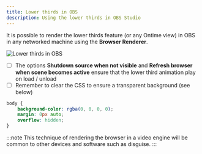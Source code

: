 ```yaml
---
title: Lower thirds in OBS
description: Using the lower thirds in OBS Studio
---
```


It is possible to render the lower thirds feature (or any Ontime view) in OBS in any networked machine using the **Browser Renderer**.

![Lower thirds in OBS](../../../assets/screenshots/features/obs-lower-thirds.png)

* [ ] The options **Shutdown source when not visible** and **Refresh browser when scene becomes active** ensure that the lower third animation play on load / unload
* [ ] Remember to clear the CSS to ensure a transparent background (see below)

```css
body { 
    background-color: rgba(0, 0, 0, 0); 
    margin: 0px auto; 
    overflow: hidden; 
}
```

:::note
This technique of rendering the browser in a video engine will be common to other devices and software such as disguise.
:::
